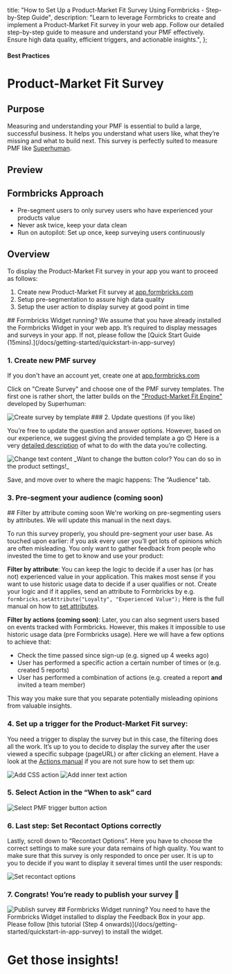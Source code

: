 

  title: "How to Set Up a Product-Market Fit Survey Using Formbricks - Step-by-Step Guide",
  description: "Learn to leverage Formbricks to create and implement a Product-Market Fit survey in your web app. Follow our detailed step-by-step guide to measure and understand your PMF effectively. Ensure high data quality, efficient triggers, and actionable insights.",
};

#### Best Practices

# Product-Market Fit Survey

## Purpose

Measuring and understanding your PMF is essential to build a large, successful business. It helps you understand what users like, what they’re missing and what to build next. This survey is perfectly suited to measure PMF like [Superhuman](https://review.firstround.com/how-superhuman-built-an-engine-to-find-product-market-fit).

## Preview

<DemoPreview template="Product Market Fit (Superhuman)" />

## Formbricks Approach

- Pre-segment users to only survey users who have experienced your products value
- Never ask twice, keep your data clean
- Run on autopilot: Set up once, keep surveying users continuously

## Overview

To display the Product-Market Fit survey in your app you want to proceed as follows:

1. Create new Product-Market Fit survey at [app.formbricks.com](http://app.formbricks.com/)
2. Setup pre-segmentation to assure high data quality
3. Setup the user action to display survey at good point in time

<Note>
  ## Formbricks Widget running? 
  We assume that you have already installed the Formbricks Widget in your web app. It’s required to display messages
  and surveys in your app. If not, please follow the [Quick Start Guide (15mins).](/docs/getting-started/quickstart-in-app-survey)
</Note>

### 1. Create new PMF survey

If you don't have an account yet, create one at [app.formbricks.com](https://app.formbricks.com/auth/signup)

Click on "Create Survey" and choose one of the PMF survey templates. The first one is rather short, the latter builds on the ["Product-Market Fit Engine"](https://review.firstround.com/how-superhuman-built-an-engine-to-find-product-market-fit) developed by Superhuman:
<Col>
<Image
  src={CreateSurvey}
  alt="Create survey by template"
  quality="100"
  className="rounded-lg max-w-full sm:max-w-2xl"
/>
</Col>
### 2. Update questions (if you like)

You’re free to update the question and answer options. However, based on our experience, we suggest giving the provided template a go 😊 Here is a very [detailed description](https://coda.io/@rahulvohra/superhuman-product-market-fit-engine) of what to do with the data you’re collecting.
<Col>
<Image
  src={ChangeText}
  alt="Change text content"
  quality="100"
  className="rounded-lg max-w-full sm:max-w-2xl"
/>
</Col>
_Want to change the button color? You can do so in the product settings!_

Save, and move over to where the magic happens: The “Audience” tab.

### 3. Pre-segment your audience (coming soon)

<Note>
  ## Filter by attribute coming soon 
  We're working on pre-segmenting users by attributes. We will update this manual in the next days.
</Note>

To run this survey properly, you should pre-segment your user base. As touched upon earlier: if you ask every user you’ll get lots of opinions which are often misleading. You only want to gather feedback from people who invested the time to get to know and use your product:

**Filter by attribute**: You can keep the logic to decide if a user has (or has not) experienced value in your application. This makes most sense if you want to use historic usage data to decide if a user qualifies or not. Create your logic and if it applies, send an attribute to Formbricks by e.g. `formbricks.setAttribute("Loyalty", "Experienced Value");` Here is the full manual on how to [set attributes](/docs/attributes/custom-attributes).

**Filter by actions (coming soon)**: Later, you can also segment users based on events tracked with Formbricks. However, this makes it impossible to use historic usage data (pre Formbricks usage). Here we will have a few options to achieve that:

- Check the time passed since sign-up (e.g. signed up 4 weeks ago)
- User has performed a specific action a certain number of times or (e.g. created 5 reports)
- User has performed a combination of actions (e.g. created a report **and** invited a team member)

This way you make sure that you separate potentially misleading opinions from valuable insights.

### 4. Set up a trigger for the Product-Market Fit survey:

You need a trigger to display the survey but in this case, the filtering does all the work. It’s up to you to decide to display the survey after the user viewed a specific subpage (pageURL) or after clicking an element. Have a look at the [Actions manual](/docs/actions/why) if you are not sure how to set them up:

<div>
  <Image src={ActionCSS} alt="Add CSS action" quality="100" className="rounded-lg max-w-full sm:max-w-2xl" />
  <Image
    src={ActionPageurl}
    alt="Add inner text action"
    quality="100"
    className="rounded-lg max-w-full sm:max-w-2xl"
  />
</div>

### 5. Select Action in the “When to ask” card

<Image
  src={SelectAction}
  alt="Select PMF trigger button action"
  quality="100"
  className="rounded-lg max-w-full sm:max-w-2xl"
/>

### 6. Last step: Set Recontact Options correctly

Lastly, scroll down to “Recontact Options”. Here you have to choose the correct settings to make sure your data remains of high quality. You want to make sure that this survey is only responded to once per user. It is up to you to decide if you want to display it several times until the user responds:

<Image
  src={RecontactOptions}
  alt="Set recontact options"
  quality="100"
  className="rounded-lg max-w-full sm:max-w-2xl"
/>

### 7. Congrats! You’re ready to publish your survey 💃

<Image src={Publish} alt="Publish survey" quality="100" className="rounded-lg max-w-full sm:max-w-2xl" />

<Note>
  ## Formbricks Widget running? 
  You need to have the Formbricks Widget installed to display the Feedback Box in your app. Please follow [this
  tutorial (Step 4 onwards)](/docs/getting-started/quickstart-in-app-survey) to install the widget.
</Note>

###

# Get those insights!
